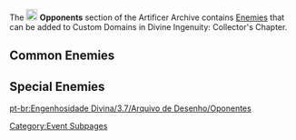{{Event Tabs
|rootpage = Divine Ingenuity/2023-06-08
|subpage1 = Artificer Archive
|subpage2 = Custom Domains
|subpage3 = Characters
}}
{{CustomTabs
|rootpage = Divine Ingenuity/2023-06-08/Artificer Archive
|class    = custom-tabs-secondary
|tab1     = Overview
|tab2     = Area
|tab3     = Objects
|tab4     = Artificer Buffs
|tab5     = Opponents
}}
The [[File:Divine Ingenuity Collector's Chapter Opponents Icon.png|20px|link=]] '''Opponents''' section of the Artificer Archive contains [[Enemies]] that can be added to  Custom Domains in Divine Ingenuity: Collector's Chapter.

==Common Enemies==
{{Components by Category Gallery|Divine Ingenuity: Collector's Chapter Components&Common Enemies (Component) Components|header=Common Enemies}}

==Special Enemies==
{{Components by Category Gallery|Divine Ingenuity: Collector's Chapter Components&Special Enemies (Component) Components|header=Special Enemies}}

<noinclude>
[[Category:Event Subpages]]
</noinclude>

[[pt-br:Engenhosidade Divina/3.7/Arquivo de Desenho/Oponentes]]